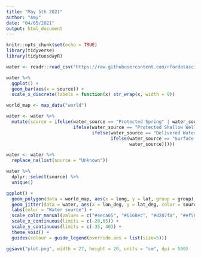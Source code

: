 ```yaml
---
title: "May 5th 2021"
author: "Amy"
date: "04/05/2021"
output: html_document
---
```


```r
knitr::opts_chunk$set(echo = TRUE)
library(tidyverse)
library(tidytuesdayR)
```

```r
water <- readr::read_csv('https://raw.githubusercontent.com/rfordatascience/tidytuesday/master/data/2021/2021-05-04/water.csv')
```

```r
water %>%
  ggplot() +
  geom_bar(aes(x = source)) +
  scale_x_discrete(labels = function(x) str_wrap(x, width = 9))
```

```r
world_map <- map_data("world")

water <- water %>%
  mutate(source = ifelse(water_source == "Protected Spring" | water_source == "Unprotected Spring" | water_source == "Undefined Spring", "Spring",
                         ifelse(water_source == "Protected Shallow Well" | water_source == "Unprotected Shallow Well" | water_source == "Undefined Shallow Well", "Shallow Well",
                                ifelse(water_source == "Delivered Water" | water_source == "Packaged water", "Delivered or Packaged", 
                                       ifelse(water_source == "Surface Water (River/Stream/Lake/Pond/Dam)", "Surface Water",
                                              water_source)))))

water <- water %>%
  replace_na(list(source = "Unknown"))

water %>%
  dplyr::select(source) %>%
  unique()
```

```r
ggplot() +
  geom_polygon(data = world_map, aes(x = long, y = lat, group = group), fill = "white", color = "gray88", size = 1) +
  geom_jitter(data = water, aes(x = lon_deg, y = lat_deg, color = source), size = .01, alpha = 1) +
  labs(color = "Water source") +
  scale_color_manual(values = c("#4eca65", "#6168ec", "#d287fa", "#ef58b8", "#7acdfc", "#ef7b73", "#ecd613", "#09dcc4", "#695f72")) +
  scale_x_continuous(limits = c(-20,65)) +
  scale_y_continuous(limits = c(-35, 40)) +
  theme_void() +
  guides(colour = guide_legend(override.aes = list(size=5)))

ggsave("plot.png", width = 27, height = 20, units = "cm", dpi = 500)
```

